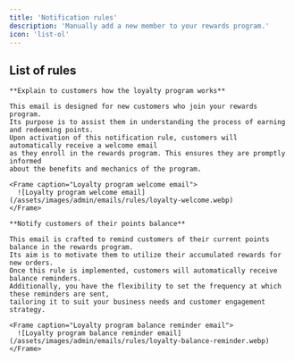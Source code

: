 ```yaml
---
title: 'Notification rules'
description: 'Manually add a new member to your rewards program.'
icon: 'list-ol'
---
```


## List of rules

<AccordionGroup>
  <Accordion title="Loyalty ▸ Welcome">

    **Explain to customers how the loyalty program works**

    This email is designed for new customers who join your rewards program.
    Its purpose is to assist them in understanding the process of earning and redeeming points.
    Upon activation of this notification rule, customers will automatically receive a welcome email
    as they enroll in the rewards program. This ensures they are promptly informed
    about the benefits and mechanics of the program.

    <Frame caption="Loyalty program welcome email">
      ![Loyalty program welcome email](/assets/images/admin/emails/rules/loyalty-welcome.webp)
    </Frame>

  </Accordion>
  <Accordion title="Loyalty ▸ Balance reminder">

    **Notify customers of their points balance**

    This email is crafted to remind customers of their current points balance in the rewards program.
    Its aim is to motivate them to utilize their accumulated rewards for new orders.
    Once this rule is implemented, customers will automatically receive balance reminders.
    Additionally, you have the flexibility to set the frequency at which these reminders are sent,
    tailoring it to suit your business needs and customer engagement strategy.

    <Frame caption="Loyalty program balance reminder email">
      ![Loyalty program balance reminder email](/assets/images/admin/emails/rules/loyalty-balance-reminder.webp)
    </Frame>

  </Accordion>
</AccordionGroup>
